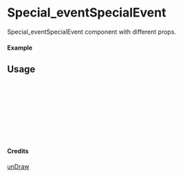 
<Meta of={Special_eventSpecialEvent} title="unDraw/Special_eventSpecialEvent" />

# Special_eventSpecialEvent

Special_eventSpecialEvent component with different props.

#### Example

<Canvas of={Special_eventSpecialEvent.Primary} />

## Usage

```ts
import { Special_eventSpecialEvent } from "yadl-ui";

const Example = () => {
  return (
      <Special_eventSpecialEvent />
  );
};

export default Example;
```

#### Credits
[unDraw](https://undraw.co/illustrations)
